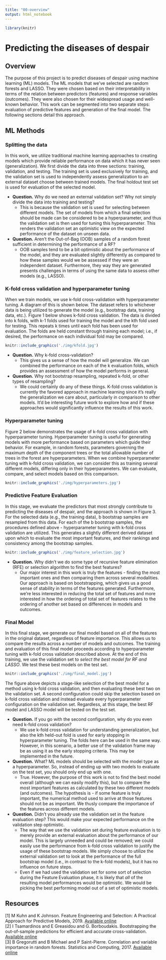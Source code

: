 ```yaml
---
title: "00-overview"
output: html_notebook
---
```


```r
library(knitr)
```
# Predicting the diseases of despair

## Overview
The purpose of this project is to predict diseases of despair using machine learning (ML) models.  The ML models that we've selected are random forests and LASSO.  They were chosen based on their interpretability in terms of the relation between predictors (features) and response variables (outcomes).  They were also chosen for their widespread usage and well-known behavior.  This work can be segmented into two separate steps: evaluation of predictive features and generation of the final model.  The following sections detail this approach.

## ML Methods
### Splitting the data
In this work, we utilize traditional machine learning approaches to creating models which provide reliable performance on data which it has never seen (generalization).  We first divide the data into three sections: training, validation, and testing.  The training set is used exclusively for training, and the validation set is used to independently assess generalization to an external dataset choose between trained models.  The final holdout test set is used for evaluation of the selected model.

- **Question.**  Why do we need an external validation set?  Why not simply divide the data into training and testing?
  - This is because the validation set is used for selecting between different models.  The set of models from which a final selection should be made can be considered to be a hyperparameter, and thus the validation set is then used for tuning this hyperparameter.  This renders the validation set an optimistic view on the expected performance of the dataset on unseen data.
  
- **Question.**  Aren't the Out-of-Bag (OOB) samples of a random forest sufficient in determining the performance of a RF?
  - OOB samples tend to be a bit optimistic about the performance of the model, and they are evaluated slightly differently as compared to how these samples would we be assessed if they were an independent dataset.  Furthermore, they way they are generated presents challenges in terms of using the same data to assess other models (e.g., LASSO).

### K-fold cross validation and hyperparameter tuning
When we train models, we use k-fold cross-validation with hyperparameter tuning.  A diagram of this is shown below.  The dataset refers to whichever data is being utilized to generate the model (e.g., bootstrap data, training data, etc.).  Figure 1 below shows k-fold cross validation.  The data is divided into k folds, with k-1 folds used for training the model and the kth fold used for testing.  This repeats k times until each fold has been used for evaluation.  The folds are held constant through training each model; i.e., if desired, the performance on each individual fold may be compared.

```r
knitr::include_graphics('./img/kfold.jpg')
```

- **Question.** Why k-fold cross-validation?
  - This gives us a sense of how the model will generalize.  We can combined the performance on each of the k evaluation folds, which provides an assessment of how the model performs in general.
- **Question.** Why not bootstrap resampling, repeated k-fold, or other types of resampling?
  - We could certainly do any of these things.  K-fold cross validation is currently the favored approach in machine learning since it's really the generalization we care about, particularly in comparison to other models.  It'd be interesting future work to explore how and if these approaches would significantly influence the results of this work.

### Hyperparameter tuning
Figure 2 below demonstrates the usage of k-fold cross validation with hyperparameter tuning.  Hyperparameter tuning is useful for generating models with more performance based on parameters which guide their behavior.  For example, in random forests, parameters governing the maximum depth of the component trees or the total allowable number of trees in the forest are hyperparameters.  When we combine hyperparameter tuning with k-fold cross validation, we can consider this as training several different models, differing only in their hyperparameters.  We can evaluate, compare, and select models based on this comparison.

```r
knitr::include_graphics('./img/hyperparameters.jpg')
```

### Predictive Feature Evaluation
In this stage, we evaluate the predictors that most strongly contribute to predicting the diseases of despair, and the approach is shown in Figure 3.  For the selected data (e.g., the training data), b bootstrap samples are resampled from this data.  For each of the b bootstrap samples, the procedures defined above - hyperparameter tuning with k-fold cross validation are utilized.  This generates a slightly different derived dataset upon which to evaluate the most important features, and their rankings and consistency among the bootstrap samples.

```r
knitr::include_graphics('./img/feature_selection.jpg')
```
- **Question.** Why didn't we do some type of recursive feature elimination (RFE) or selection algorithm to find the best features?
  - Our major interest in this work is truly the features - finding the most important ones and then comparing them across several modalities.  Our approach is based on bootstrapping, which gives us a good sense of stability in terms of the features generated.  Furthermore, we're less interested in reducing the total set of features and more interested in how the ordering of total set of features relates to the ordering of another set based on differences in models and outcomes.

### Final Model
In this final stage, we generate our final model based on all of the features in the original dataset, regardless of feature importance.  This allows us to compare the results across a number of models and outcomes.  The training and evaluation of this final model proceeds according to hyperparameter tuning with k-fold cross validation described above.  At the end of this training, we use the validation set to _select the best model for RF and LASSO_.  We test these best models on the test set.

```r
knitr::include_graphics('./img/final_model.jpg')
```
The figure above depicts a stage-like selection of the best model for a method using k-fold cross validation, and then evaluating these best two on the validation set.  A second configuration could skip the selection based on k-fold cross validation and instead evaluate every hyperparameter configuration on the validation set.  Regardless, at this stage, the best RF model and LASSO model will be tested on the test set.

- **Question.**  If you go with the second configuration, why do you even need k-fold cross validation?
  - We use k-fold cross validation for understanding generalization, but also the kth held-out fold is used for early stopping in hyperparameter tuning.  The folds here can be used in the same way.  However, in this scenario, a better use of the validation frame may be as using it as the early stopping criteria.  This may be implemented in the future.

- **Question.**  What?  ML models should be selected with the model type as a hyperparameter.  So, instead of ending up with two models to evaluate on the test set, you should only end up with one.
  - True.  However, the purpose of this work is not to find the best model overall (although we can easily modify this), but to compare the most important features as calculated by these two different models (and outcomes).  The hypothesis is - if some feature is truly important, the numerical method used to arrive at those features should not be as important.  We thusly compare the importance of the features across different models.
  
- **Question.** Didn't you already use the validation set in the feature evaluation step?  This would make your expected performance on the validation step optimistic.
  - The way that we use the validation set during feature evaluation is to merely provide an external evaluation about the performance of our model.  This is largely unneeded and could be removed; we could easily use the performance from k-fold cross validation to justify the usage of these bootstrap models.  We simply choose to utilize the external validation set to look at the performance of the full bootstrap model (i.e., in contrast to the k-fold models), but it has no influence on future steps.
  - Even if we had used the validation set for some sort of selection during the Feature Evaluation phase, it is likely that _all_ of the resulting model performances would be optimistic.  We would be picking the best performing model out of a set of optimistic models.

## Resources
[1] M Kuhn and K Johnson.  Feature Engineering and Selection: A Practical Approach for Predictive Models, 2019.  [Available online](http://www.feat.engineering/)  
[2] I Tsamardinos and E Greasidou and G. Borboudakis.  Bootstrapping the out-of-sample predictions for efficient and accurate cross-validation.  [Available online](https://link.springer.com/article/10.1007/s10994-018-5714-4)  
[3] B Gregorutti and B Michael and P Saint-Pierre.  Correlation and variable importance in random forests.  Statistics and Computing, 2017.  [Available online](https://link.springer.com/article/10.1007/s11222-016-9646-1)  
  